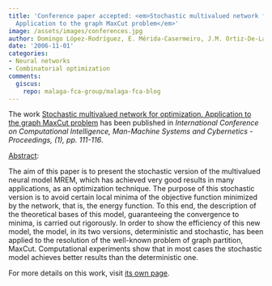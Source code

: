 ```yaml
---
title: 'Conference paper accepted: <em>Stochastic multivalued network for optimization.
  Application to the graph MaxCut problem</em>'
image: /assets/images/conferences.jpg
author: Domingo López-Rodríguez, E. Mérida-Casermeiro, J.M. Ortiz-De-Lazcano-Lobato
date: '2006-11-01'
categories:
- Neural networks
- Combinatorial optimization
comments:
  giscus:
    repo: malaga-fca-group/malaga-fca-blog
---
```


The work <u>Stochastic multivalued network for optimization. Application to the graph MaxCut problem</u> has been published in <em>International Conference on Computational Intelligence, Man-Machine Systems and Cybernetics - Proceedings, (1), <em>pp. 111-116</em></em>.

<u>Abstract</u>:



The aim of this paper is to present the stochastic version of the multivalued neural model MREM, which has achieved very good results in many applications, as an optimization technique. The purpose of this stochastic version is to avoid certain local minima of the objective function minimized by the network, that is, the energy function. To this end, the description of the theoretical bases of this model, guaranteeing the convergence to minima, is carried out rigorously. In order to show the efficiency of this new model, the model, in its two versions, deterministic and stochastic, has been applied to the resolution of the well-known problem of graph partition, MaxCut. Computational experiments show that in most cases the stochastic model achieves better results than the deterministic one.




For more details on this work, visit <a href='/publications/conferences/2006-wseas'>its own page</a>.
